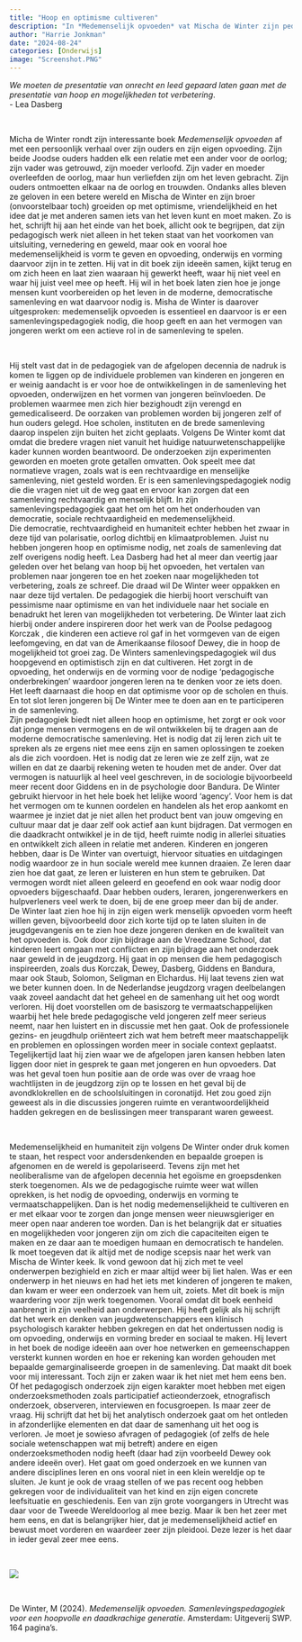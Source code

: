 ```yaml
---
title: "Hoop en optimisme cultiveren"
description: "In *Medemenselijk opvoeden* vat Mischa de Winter zijn pedagogische ideeën samen, kijkt hij om zich heen wat er op het gebied van opvoeding, onderwijs en vorming gebeurt, laat hij zien waaraan hij gewerkt heeft, waar hij niet veel en waar hij juist wel veel mee op heeft. In zijn nieuwe boek laat hij zien hoe je jonge mensen kunt voorbereiden op het leven in de moderne, democratische samenleving en wat daarvoor nodig is. Misha de Winter is daarover uitgesproken: medemenselijk opvoeding is essentieel voor een moderne democratische samenleving en daarvoor is er een samenlevingspedagogiek nodig, die hoop geeft en aan het vermogen van jongeren werkt om een actieve rol in de samenleving te spelen."
author: "Harrie Jonkman"
date: "2024-08-24"
categories: [Onderwijs]
image: "Screenshot.PNG"
---
```


*We moeten de presentatie van onrecht en leed gepaard laten gaan met de presentatie van hoop en mogelijkheden tot verbetering*.          
- Lea Dasberg

<br> 

Micha de Winter rondt zijn interessante boek *Medemenselijk opvoeden* af met een persoonlijk verhaal over zijn ouders en zijn eigen opvoeding. Zijn beide Joodse ouders hadden elk een relatie met een ander voor de oorlog; zijn vader was getrouwd, zijn moeder verloofd. Zijn vader en moeder overleefden de oorlog, maar hun verliefden zijn om het leven gebracht. Zijn ouders ontmoetten elkaar na de oorlog en trouwden. Ondanks alles bleven ze geloven in een betere wereld en Mischa de Winter en zijn broer (onvoorstelbaar toch) groeiden op met optimisme, vriendelijkheid en het idee dat je met anderen samen iets van het leven kunt en moet maken. Zo is het, schrijft hij aan het einde van het boek, allicht ook te begrijpen, dat zijn pedagogisch werk niet alleen in het teken staat van het voorkomen van uitsluiting, vernedering en geweld, maar ook en vooral hoe medemenselijkheid is vorm te geven en opvoeding, onderwijs en vorming daarvoor zijn in te zetten. Hij vat in dit boek zijn ideeën samen, kijkt terug en om zich heen en laat zien waaraan hij gewerkt heeft, waar hij niet veel en waar hij juist veel mee op heeft. Hij wil in het boek laten zien hoe je jonge mensen kunt voorbereiden op het leven in de moderne, democratische samenleving en wat daarvoor nodig is. Misha de Winter is daarover uitgesproken: medemenselijk opvoeden is essentieel en daarvoor is er een samenlevingspedagogiek nodig, die hoop geeft en aan het vermogen van jongeren werkt om een actieve rol in de samenleving te spelen.   

<br>

Hij stelt vast dat in de pedagogiek van de afgelopen decennia de nadruk is komen te liggen op de individuele problemen van kinderen en jongeren en er weinig aandacht is er voor hoe de ontwikkelingen in de samenleving het opvoeden, onderwijzen en het vormen van jongeren beïnvloeden. De problemen waarmee men zich hier bezighoudt zijn verengd en gemedicaliseerd. De oorzaken van problemen worden bij jongeren zelf of hun ouders gelegd. Hoe scholen, instituten en de brede samenleving daarop inspelen zijn buiten het zicht geplaats. Volgens De Winter komt dat omdat die bredere vragen niet vanuit het huidige natuurwetenschappelijke kader kunnen worden beantwoord. De onderzoeken zijn experimenten geworden en moeten grote getallen omvatten. Ook speelt mee dat normatieve vragen, zoals wat is een rechtvaardige en menselijke samenleving, niet gesteld worden. Er is een samenlevingspedagogiek nodig die die vragen niet uit de weg gaat en ervoor kan zorgen dat een samenleving rechtvaardig en menselijk blijft. In zíjn samenlevingspedagogiek gaat het om het om het onderhouden van democratie, sociale rechtvaardigheid en medemenselijkheid.    
Die democratie, rechtvaardigheid en humaniteit echter hebben het zwaar in deze tijd van polarisatie, oorlog dichtbij en klimaatproblemen. Juist nu hebben jongeren hoop en optimisme nodig, net zoals de samenleving dat zelf overigens nodig heeft. Lea Dasberg had het al meer dan veertig jaar geleden over het belang van hoop bij het opvoeden, het vertalen van problemen naar jongeren toe en het zoeken naar mogelijkheden tot verbetering, zoals ze schreef. Die draad wil De Winter weer oppakken en naar deze tijd vertalen. De pedagogiek die hierbij hoort verschuift van pessimisme naar optimisme en van het individuele naar het sociale en benadrukt het leren van mogelijkheden tot verbetering. De Winter laat zich hierbij onder andere inspireren door het werk van de Poolse pedagoog Korczak , die kinderen een actieve rol gaf in het vormgeven van de eigen leefomgeving, en dat van de Amerikaanse filosoof Dewey, die in hoop de mogelijkheid tot groei zag. De Winters samenlevingspedagogiek wil dus hoopgevend en optimistisch zijn en dat cultiveren. Het zorgt in de opvoeding, het onderwijs en de vorming voor de nodige ‘pedagogische onderbrekingen’ waardoor jongeren leren na te denken voor ze iets doen. Het leeft daarnaast die hoop en dat optimisme voor op de scholen en thuis. En tot slot leren jongeren bij De Winter mee te doen aan en te participeren in de samenleving.    
Zijn pedagogiek biedt niet alleen hoop en optimisme, het zorgt er ook voor dat jonge mensen vermogens en de wil ontwikkelen bij te dragen aan de moderne democratische samenleving. Het is nodig dat zij leren zich uit te spreken als ze ergens niet mee eens zijn en samen oplossingen te zoeken als die zich voordoen. Het is nodig dat ze leren wie ze zelf zijn, wat ze willen en dat ze daarbij rekening weten te houden met de ander. Over dat vermogen is natuurlijk al heel veel geschreven, in de sociologie bijvoorbeeld meer recent door Giddens en in de psychologie door Bandura. De Winter gebruikt hiervoor in het hele boek het lelijke woord ‘agency’. Voor hem is dat het vermogen om te kunnen oordelen en handelen als het erop aankomt en waarmee je inziet dat je niet allen het product bent van jouw omgeving en cultuur maar dat je daar zelf ook actief aan kunt bijdragen. Dat vermogen en die daadkracht ontwikkel je in de tijd, heeft ruimte nodig in allerlei situaties en ontwikkelt zich alleen in relatie met anderen. Kinderen en jongeren hebben, daar is De Winter van overtuigt, hiervoor situaties en uitdagingen nodig waardoor ze in hun sociale wereld mee kunnen draaien. Ze leren daar zien hoe dat gaat, ze leren er luisteren en hun stem te gebruiken. Dat vermogen wordt niet alleen geleerd en geoefend en ook waar nodig door opvoeders bijgeschaafd. Daar hebben ouders, leraren, jongerenwerkers en hulpverleners veel werk te doen, bij de ene groep meer dan bij de ander.      
 De Winter laat zien hoe hij in zijn eigen werk menselijk opvoeden vorm heeft willen geven, bijvoorbeeld door zich korte tijd op te laten sluiten in de jeugdgevangenis en te zien hoe deze jongeren denken en de kwaliteit van het opvoeden is. Ook door zijn bijdrage aan de Vreedzame School, dat kinderen leert omgaan met conflicten en zijn bijdrage aan het onderzoek naar geweld in de jeugdzorg. Hij gaat in op mensen die hem pedagogisch inspireerden, zoals dus Korczak, Dewey, Dasberg, Giddens en Bandura, maar ook Staub, Solomon, Seligman en Elchardus. Hij laat tevens zien wat we beter kunnen doen. In de Nederlandse jeugdzorg vragen deelbelangen vaak zoveel aandacht dat het geheel en de samenhang uit het oog wordt verloren. Hij doet voorstellen om de basiszorg te vermaatschappelijken waarbij het hele brede pedagogische veld jongeren zelf meer serieus neemt, naar hen luistert en in discussie met hen gaat. Ook de professionele gezins- en jeugdhulp oriënteert zich wat hem betreft meer maatschappelijk en problemen en oplossingen worden meer in sociale context geplaatst. Tegelijkertijd laat hij zien waar we de afgelopen jaren kansen hebben laten liggen door niet in gesprek te gaan met jongeren en hun opvoeders. Dat was het geval toen hun positie aan de orde was over de vraag hoe wachtlijsten in de jeugdzorg zijn op te lossen en het geval bij de avondklokrellen en de schoolsluitingen in coronatijd. Het zou goed zijn geweest als in die discussies jongeren ruimte en verantwoordelijkheid hadden gekregen en de beslissingen meer transparant waren geweest.    

<br>

Medemenselijkheid en humaniteit zijn volgens De Winter onder druk komen te staan, het respect voor andersdenkenden en bepaalde groepen is afgenomen en de wereld is gepolariseerd. Tevens zijn met het neoliberalisme van de afgelopen decennia het egoïsme en groepsdenken sterk toegenomen. Als we de pedagogische ruimte weer wat willen oprekken, is het nodig de opvoeding, onderwijs en vorming te vermaatschappelijken. Dan is het nodig medemenselijkheid te cultiveren en er met elkaar voor te zorgen dan jonge mensen weer nieuwsgieriger en meer open naar anderen toe worden. Dan is het belangrijk dat er situaties en mogelijkheden voor jongeren zijn om zich die capaciteiten eigen te maken en ze daar aan te moedigen humaan en democratisch te handelen.    
	Ik moet toegeven dat ik altijd met de nodige scepsis naar het werk van Mischa de Winter keek. Ik vond gewoon dat hij zich met te veel onderwerpen bezighield en zich er maar altijd weer bij liet halen. Was er een onderwerp in het nieuws en had het iets met kinderen of jongeren te maken, dan kwam er weer een onderzoek van hem uit, zoiets. Met dit boek is mijn waardering voor zijn werk toegenomen. Vooral omdat dit boek eenheid aanbrengt in zijn veelheid aan onderwerpen. Hij heeft gelijk als hij schrijft dat het werk en denken van jeugdwetenschappers een klinisch psychologisch karakter hebben gekregen en dat het ondertussen nodig is om opvoeding, onderwijs en vorming breder en sociaal te maken. Hij levert in het boek de nodige ideeën aan over hoe netwerken en gemeenschappen versterkt kunnen worden en hoe er rekening kan worden gehouden met bepaalde gemarginaliseerde groepen in de samenleving. Dat maakt dit boek voor mij interessant. 
Toch zijn er zaken waar ik het niet met hem eens ben. Of het pedagogisch onderzoek zijn eigen karakter moet hebben met eigen onderzoeksmethoden zoals participatief actieonderzoek, etnografisch onderzoek, observeren, interviewen en focusgroepen. Is maar zeer de vraag. Hij schrijft dat het bij het analytisch onderzoek gaat om het ontleden in afzonderlijke elementen en dat daar de samenhang uit het oog is verloren. Je moet je sowieso afvragen of pedagogiek (of zelfs de hele sociale wetenschappen wat mij betreft) andere en eigen onderzoeksmethoden nodig heeft (daar had zijn voorbeeld Dewey ook andere ideeën over). Het gaat om goed onderzoek en we kunnen van andere disciplines leren en ons vooral niet in een klein wereldje op te sluiten. Je kunt je ook de vraag stellen of we pas recent oog hebben gekregen voor de individualiteit van het kind en zijn eigen concrete leefsituatie en geschiedenis. Een van zijn grote voorgangers in Utrecht was daar voor de Tweede Wereldoorlog al mee bezig. Maar ik ben het zeer met hem eens, en dat is belangrijker hier, dat je medemenselijkheid actief en bewust moet vorderen en waardeer zeer zijn pleidooi. Deze lezer is het daar in ieder geval zeer mee eens. 

<br> 

![](Screenshot.png)

<br>

De Winter, M (2024). *Medemenselijk opvoeden. Samenlevingspedagogiek voor een hoopvolle en daadkrachige generatie*. Amsterdam: Uitgeverij SWP. 164 pagina’s.

